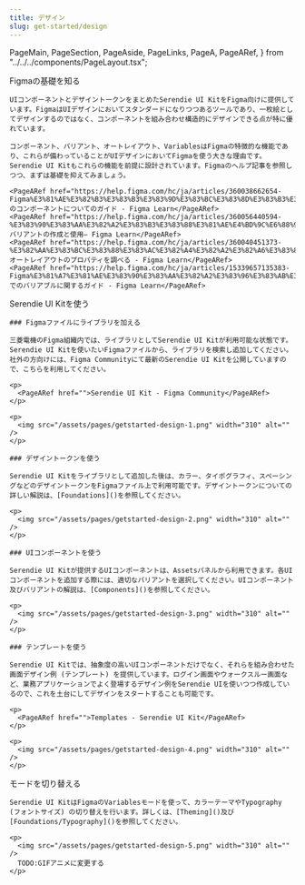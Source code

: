 ```yaml
---
title: デザイン
slug: get-started/design
---
```


  PageMain,
  PageSection,
  PageAside,
  PageLinks,
  PageA,
  PageARef,
} from "../../../components/PageLayout.tsx";

<PageHeader>
  <IndexPageHeader
    title={frontmatter.title}
    illustType="A"
    description={
      "アクセシビリティ基準を満たしたカラーテーマを5つ提供しています。FigmaとReactコンポーネントそれぞれテーマ切り替えに対応しています。"
    }
  />
</PageHeader>
<PageMain>
  <PageSection>
    <PageHeadLine number={1}>Figmaの基礎を知る</PageHeadLine>

    UIコンポーネントとデザイントークンをまとめたSerendie UI KitをFigma向けに提供しています。FigmaはUIデザインにおいてスタンダードになりつつあるツールであり、一枚絵としてデザインするのではなく、コンポーネントを組み合わせ構造的にデザインできる点が特に優れています。

    コンポーネント、バリアント、オートレイアウト、VariablesはFigmaの特徴的な機能であり、これらが備わっていることがUIデザインにおいてFigmaを使う大きな理由です。Serendie UI Kitもこれらの機能を前提に設計されています。Figmaのヘルプ記事を参照しつつ、まずは基礎を抑えてみましょう。

    <PageARef href="https://help.figma.com/hc/ja/articles/360038662654-Figma%E3%81%AE%E3%82%B3%E3%83%B3%E3%83%9D%E3%83%BC%E3%83%8D%E3%83%B3%E3%83%88%E3%81%AB%E3%81%A4%E3%81%84%E3%81%A6%E3%81%AE%E3%82%AC%E3%82%A4%E3%83%89">Figmaのコンポーネントについてのガイド - Figma Learn</PageARef>
    <PageARef href="https://help.figma.com/hc/ja/articles/360056440594-%E3%83%90%E3%83%AA%E3%82%A2%E3%83%B3%E3%83%88%E3%81%AE%E4%BD%9C%E6%88%90%E3%81%A8%E4%BD%BF%E7%94%A8#h_01HKXFK96KCBJMTH3RMMHXGDFB">バリアントの作成と使用– Figma Learn</PageARef>
    <PageARef href="https://help.figma.com/hc/ja/articles/360040451373-%E3%82%AA%E3%83%BC%E3%83%88%E3%83%AC%E3%82%A4%E3%82%A2%E3%82%A6%E3%83%88%E3%81%AE%E3%83%97%E3%83%AD%E3%83%91%E3%83%86%E3%82%A3%E3%82%92%E8%AA%BF%E3%81%B9%E3%82%8B">オートレイアウトのプロパティを調べる - Figma Learn</PageARef>
    <PageARef href="https://help.figma.com/hc/ja/articles/15339657135383-Figma%E3%81%A7%E3%81%AE%E3%83%90%E3%83%AA%E3%82%A2%E3%83%96%E3%83%AB%E3%81%AB%E9%96%A2%E3%81%99%E3%82%8B%E3%82%AC%E3%82%A4%E3%83%89">Figmaでのバリアブルに関するガイド - Figma Learn</PageARef>

  </PageSection>

  <PageSection>
    <PageHeadLine number={2}>Serendie UI Kitを使う</PageHeadLine>

    ### Figmaファイルにライブラリを加える

    三菱電機のFigma組織内では、ライブラリとしてSerendie UI Kitが利用可能な状態です。Serendie UI Kitを使いたいFigmaファイルから、ライブラリを検索し追加してください。社外の方向けには、Figma Communityにて最新のSerendie UI Kitを公開していますので、こちらを利用してください。

    <p>
      <PageARef href="">Serendie UI Kit - Figma Community</PageARef>
    </p>

    <p>
      <img src="/assets/pages/getstarted-design-1.png" width="310" alt="" />
    </p>

    ### デザイントークンを使う

    Serendie UI Kitをライブラリとして追加した後は、カラー、タイポグラフィ、スペーシングなどのデザイントークンをFigmaファイル上で利用可能です。デザイントークンについての詳しい解説は、[Foundations]()を参照してください。

    <p>
      <img src="/assets/pages/getstarted-design-2.png" width="310" alt="" />
    </p>

    ### UIコンポーネントを使う

    Serendie UI Kitが提供するUIコンポーネントは、Assetsパネルから利用できます。各UIコンポーネントを追加する際には、適切なバリアントを選択してください。UIコンポーネント及びバリアントの解説は、[Components]()を参照してください。

    <p>
      <img src="/assets/pages/getstarted-design-3.png" width="310" alt="" />
    </p>

    ### テンプレートを使う

    Serendie UI Kitでは、抽象度の高いUIコンポーネントだけでなく、それらを組み合わせた画面デザイン例 (テンプレート) を提供しています。ログイン画面やウォークスルー画面など、業務アプリケーションでよく登場するデザイン例をSerendie UIを使いつつ作成しているので、これを土台にしてデザインをスタートすることも可能です。

    <p>
      <PageARef href="">Templates - Serendie UI Kit</PageARef>
    </p>

    <p>
      <img src="/assets/pages/getstarted-design-4.png" width="310" alt="" />
    </p>

  </PageSection>

  <PageSection>
    <PageHeadLine number={3}>モードを切り替える</PageHeadLine>

    Serendie UI KitはFigmaのVariablesモードを使って、カラーテーマやTypography (フォントサイズ) の切り替えを行います。詳しくは、[Theming]()及び[Foundations/Typography]()を参照してください。

    <p>
      <img src="/assets/pages/getstarted-design-5.png" width="310" alt="" />
      TODO:GIFアニメに変更する
    </p>

  </PageSection>
</PageMain>
<PageAside>
  <StickySideNav />
</PageAside>

